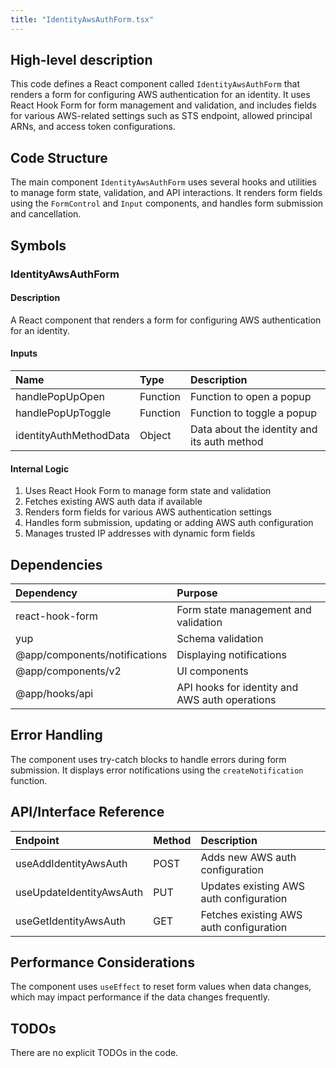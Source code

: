 ```yaml
---
title: "IdentityAwsAuthForm.tsx"
---
```


## High-level description
This code defines a React component called `IdentityAwsAuthForm` that renders a form for configuring AWS authentication for an identity. It uses React Hook Form for form management and validation, and includes fields for various AWS-related settings such as STS endpoint, allowed principal ARNs, and access token configurations.

## Code Structure
The main component `IdentityAwsAuthForm` uses several hooks and utilities to manage form state, validation, and API interactions. It renders form fields using the `FormControl` and `Input` components, and handles form submission and cancellation.

## Symbols

### IdentityAwsAuthForm
#### Description
A React component that renders a form for configuring AWS authentication for an identity.

#### Inputs
| Name | Type | Description |
|:-----|:-----|:------------|
| handlePopUpOpen | Function | Function to open a popup |
| handlePopUpToggle | Function | Function to toggle a popup |
| identityAuthMethodData | Object | Data about the identity and its auth method |

#### Internal Logic
1. Uses React Hook Form to manage form state and validation
2. Fetches existing AWS auth data if available
3. Renders form fields for various AWS authentication settings
4. Handles form submission, updating or adding AWS auth configuration
5. Manages trusted IP addresses with dynamic form fields

## Dependencies
| Dependency | Purpose |
|:-----------|:--------|
| react-hook-form | Form state management and validation |
| yup | Schema validation |
| @app/components/notifications | Displaying notifications |
| @app/components/v2 | UI components |
| @app/hooks/api | API hooks for identity and AWS auth operations |

## Error Handling
The component uses try-catch blocks to handle errors during form submission. It displays error notifications using the `createNotification` function.

## API/Interface Reference
| Endpoint | Method | Description |
|:---------|:-------|:------------|
| useAddIdentityAwsAuth | POST | Adds new AWS auth configuration |
| useUpdateIdentityAwsAuth | PUT | Updates existing AWS auth configuration |
| useGetIdentityAwsAuth | GET | Fetches existing AWS auth configuration |

## Performance Considerations
The component uses `useEffect` to reset form values when data changes, which may impact performance if the data changes frequently.

## TODOs
There are no explicit TODOs in the code.